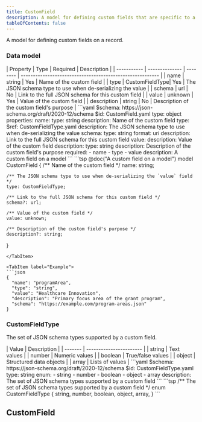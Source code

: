 ```yaml
---
title: CustomField
description: A model for defining custom fields that are specific to a given implementation
tableOfContents: false
---
```



A model for defining custom fields on a record.

### Data model

<Tabs>
  <TabItem label="Table">
  | Property    | Type           | Required | Description                                               |
  | ----------- | -------------- | -------- | --------------------------------------------------------- |
  | name        | string         | Yes      | Name of the custom field                                  |
  | type        | CustomFieldType| Yes      | The JSON schema type to use when de-serializing the value |
  | schema      | url            | No       | Link to the full JSON schema for this custom field        |
  | value       | unknown        | Yes      | Value of the custom field                                 |
  | description | string         | No       | Description of the custom field's purpose                 |
  </TabItem>

  <TabItem label="JSON Schema">
  ```yaml
  $schema: https://json-schema.org/draft/2020-12/schema
  $id: CustomField.yaml
  type: object
  properties:
    name:
      type: string
      description: Name of the custom field
    type:
      $ref: CustomFieldType.yaml
      description: The JSON schema type to use when de-serializing the value
    schema:
      type: string
      format: uri
      description: Link to the full JSON schema for this custom field
    value:
      description: Value of the custom field
    description:
      type: string
      description: Description of the custom field's purpose
  required:
    - name
    - type
    - value
  description: A custom field on a model
  ```
  </TabItem>

  <TabItem label="TypeSpec">
  ```tsp
  @doc("A custom field on a model")
  model CustomField {
    /** Name of the custom field */
    name: string;

    /** The JSON schema type to use when de-serializing the `value` field */
    type: CustomFieldType;

    /** Link to the full JSON schema for this custom field */
    schema?: url;

    /** Value of the custom field */
    value: unknown;

    /** Description of the custom field's purpose */
    description?: string;
  }
  ```
  </TabItem>

  <TabItem label="Example">
  ```json
  {
    "name": "programArea",
    "type": "string",
    "value": "Healthcare Innovation",
    "description": "Primary focus area of the grant program",
    "schema": "https://example.com/program-areas.json"
  }
  ```
  </TabItem>
</Tabs>


### CustomFieldType

The set of JSON schema types supported by a custom field.

<Tabs>
  <TabItem label="Options">
  | Value   | Description             |
  | ------- | ----------------------- |
  | string  | Text values             |
  | number  | Numeric values          |
  | boolean | True/false values       |
  | object  | Structured data objects |
  | array   | Lists of values         |
  </TabItem>
  <TabItem label="JSON Schema">
  ```yaml
  $schema: https://json-schema.org/draft/2020-12/schema
  $id: CustomFieldType.yaml
  type: string
  enum:
    - string
    - number
    - boolean
    - object
    - array
  description: The set of JSON schema types supported by a custom field
  ```
  </TabItem>

  <TabItem label="TypeSpec">
  ```tsp
  /** The set of JSON schema types supported by a custom field */
  enum CustomFieldType {
    string,
    number,
    boolean,
    object,
    array,
  }
  ```
  </TabItem>
</Tabs>

## CustomField
